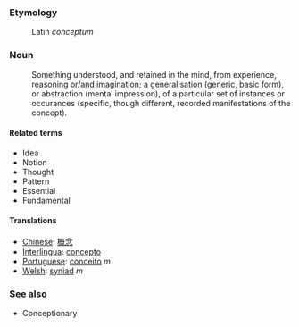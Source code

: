 === Etymology ===
:Latin ''conceptum''

===Noun===
:Something understood, and retained in the mind, from experience, reasoning or/and imagination; a generalisation (generic, basic form), or abstraction (mental impression), of a particular set of instances or occurances (specific, though different, recorded manifestations of the concept).

====Related terms====
*Idea
*Notion
*Thought
*Pattern
*Essential
*Fundamental

====Translations====
*[[Chinese]]: [[概念]]
*[[Interlingua]]: [[concepto]]
*[[Portuguese]]: [[conceito]] ''m''
*[[Welsh]]: [[syniad]] ''m''

=== See also ===
*Conceptionary